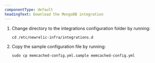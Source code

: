```yaml
---
componentType: default
headingText: Download the MongoDB integration
---
```


1. Change directory to the integrations configuration folder by running:

    ```shell
    cd /etc/newrelic-infra/integrations.d
    ```

2. Copy the sample configuration file by running:

    ```shell
    sudo cp memcached-config.yml.sample memcached-config.yml
    ```


